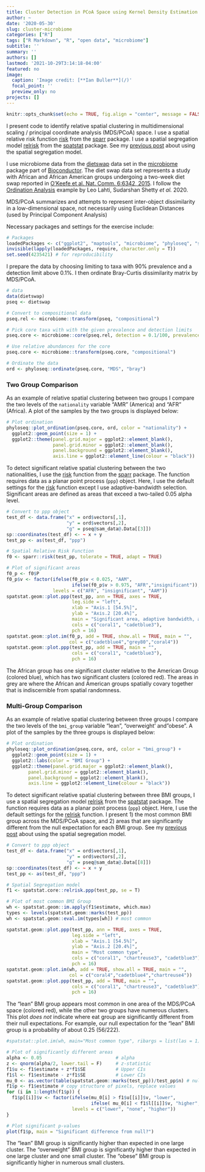 ```yaml
---
title: Cluster Detection in PCoA Space using Kernel Density Estimation
author: ~
date: '2020-05-30'
slug: cluster-microbiome
categories: ["R"]
tags: ["R Markdown", "R", "open data", "microbiome"]
subtitle: ''
summary: ''
authors: []
lastmod: '2021-10-29T3:14:18-04:00'
featured: no
image:
  caption: 'Image credit: [**Ian Buller**](/)'
  focal_point: ''
  preview_only: no
projects: []
---
```


```r
knitr::opts_chunk$set(echo = TRUE, fig.align = "center", message = FALSE, warning = FALSE, cache = FALSE)
```

I present code to identify relative spatial clustering in multidimensional scaling / principal coordinate analysis (MDS/PCoA) space. I use a spatial relative risk function [risk](https://github.com/cran/sparr/blob/master/R/risk.R){target="_blank"} from the [sparr](https://github.com/cran/sparr){target="_blank"} package. I use a spatial segregation model [relrisk](https://github.com/spatstat/spatstat/blob/master/man/relrisk.Rd){target="_blank"} from the [spatstat](https://github.com/spatstat/spatstat){target="_blank"} package. See my [previous post](/post/pvalues-spatial-segregation) about using the spatial segregation model.

I use microbiome data from the [dietswap](https://datadryad.org/stash/dataset/doi:10.5061/dryad.1mn1n) data set in the [microbiome](https://www.bioconductor.org/packages/release/bioc/html/microbiome.html){target="_blank"} package part of [Bioconductor](https://www.bioconductor.org/). The diet swap data set represents a study with African and African American groups undergoing a two-week diet swap reported in [O’Keefe et al. Nat. Comm. 6:6342, 2015](https://www.nature.com/articles/ncomms7342). I follow the [Ordination Analysis](https://microbiome.github.io/tutorials/Ordination.html) example by Leo Lahti, Sudarshan Shetty *et al.* 2020.

MDS/PCoA summarizes and attempts to represent inter-object dissimilarity in a low-dimensional space, not necessarily using Euclidean Distances (used by Principal Component Analysis)

Necessary packages and settings for the exercise include:
```r
# Packages
loadedPackages <- c("ggplot2", "maptools", "microbiome", "phyloseq", "sp", "spatstat.core", "spatstat.geom", "spatstat.data", "spatstat")
invisible(lapply(loadedPackages, require, character.only = T))
set.seed(4235421) # for reproducibility
```

I prepare the data by choosing limiting to taxa with 90\% prevalence and a detection limit above 0.1\%. I then ordinate Bray-Curtis dissimilarity matrix by MDS/PCoA. 
```r
# data
data(dietswap)
pseq <- dietswap

# Convert to compositional data
pseq.rel <- microbiome::transform(pseq, "compositional")

# Pick core taxa with with the given prevalence and detection limits
pseq.core <- microbiome::core(pseq.rel, detection = 0.1/100, prevalence = 90/100)

# Use relative abundances for the core
pseq.core <- microbiome::transform(pseq.core, "compositional")

# Ordinate the data
ord <- phyloseq::ordinate(pseq.core, "MDS", "bray")
```

### Two Group Comparison

As an example of relative spatial clustering between two groups I compare the two levels of the `nationality` variable "AMR" (America) and "AFR" (Africa). A plot of the samples by the two groups is displayed below:
```r
# Plot ordination
phyloseq::plot_ordination(pseq.core, ord, color = "nationality") +
  ggplot2::geom_point(size = 1) + 
  ggplot2::theme(panel.grid.major = ggplot2::element_blank(),
                 panel.grid.minor = ggplot2::element_blank(),
                 panel.background = ggplot2::element_blank(),
                 axis.line = ggplot2::element_line(colour = "black"))
```

To detect significant relative spatial clustering between the two nationalities, I use the [risk](https://github.com/cran/sparr/blob/master/R/risk.R){target="_blank"} function from the [sparr](https://github.com/cran/sparr){target="_blank"} package. The function requires data as a planar point process (`ppp`) object. Here, I use the default settings for the [risk](https://github.com/cran/sparr/blob/master/R/risk.R){target="_blank"} function except I use adaptive-bandwidth selection. Significant areas are defined as areas that exceed a two-tailed 0.05 alpha level.
```r
# Convert to ppp object
test_df <- data.frame("x" = ord$vectors[,1],
                      "y" = ord$vectors[,2],
                      "g" = pseq@sam_data@.Data[[3]])
sp::coordinates(test_df) <- ~ x + y
test_pp <- as(test_df, "ppp")

# Spatial Relative Risk Function
f0 <- sparr::risk(test_pp, tolerate = TRUE, adapt = TRUE)

# Plot of significant areas
f0_p <- f0$P
f0_p$v <- factor(ifelse(f0_p$v < 0.025, "AAM",
                        ifelse(f0_p$v > 0.975, "AFR","insignificant")),
                 levels = c("AFR", "insignificant", "AAM"))
spatstat.geom::plot.ppp(test_pp, ann = TRUE, axes = TRUE,
                        leg.side = "left",
                        xlab = "Axis.1 [54.5%]",
                        ylab = "Axis.2 [20.4%]",
                        main = "Significant area, adaptive bandwidth, alpha = 0.05",
                        cols = c("coral1", "cadetblue3"),
                        pch = 16)
spatstat.geom::plot.im(f0_p, add = TRUE, show.all = TRUE, main = "",
                       col = c("cadetblue4","grey80","coral4"))
spatstat.geom::plot.ppp(test_pp, add = TRUE, main = "",
                        cols = c("coral1", "cadetblue3"),
                        pch = 16)
```

The African group has one significant cluster relative to the American Group (colored blue), which has two significant clusters (colored red). The areas in grey are where the African and American groups spatially covary together that is indiscernible from spatial randomness. 

### Multi-Group Comparison

As an example of relative spatial clustering between three groups I compare the two levels of the `bmi_group` variable "lean", "overweight' and "obese". A plot of the samples by the three groups is displayed below:
```r
# Plot ordination
phyloseq::plot_ordination(pseq.core, ord, color = "bmi_group") +
  ggplot2::geom_point(size = 1) +
  ggplot2::labs(color = "BMI Group") +
  ggplot2::theme(panel.grid.major = ggplot2::element_blank(),
        panel.grid.minor = ggplot2::element_blank(),
        panel.background = ggplot2::element_blank(),
        axis.line = ggplot2::element_line(colour = "black"))
```

To detect significant relative spatial clustering between three BMI groups, I use a spatial segregation model  [relrisk](https://github.com/spatstat/spatstat/blob/master/man/relrisk.Rd){target="_blank"} from the [spatstat](https://github.com/spatstat/spatstat){target="_blank"} package. The function requires data as a planar point process (`ppp`) object. Here, I use the default settings for the [relrisk](https://github.com/spatstat/spatstat/blob/master/man/relrisk.Rd){target="_blank"} function. I present 1) the most common BMI group across the MDS/PCoA space, and 2) areas that are significantly different from the null expectation for each BMI group. See my [previous post](/post/pvalues-spatial-segregation) about using the spatial segregation model.

```r
# Convert to ppp object
test_df <- data.frame("x" = ord$vectors[,1],
                      "y" = ord$vectors[,2],
                      "g" = pseq@sam_data@.Data[[8]])
sp::coordinates(test_df) <- ~ x + y
test_pp <- as(test_df, "ppp")

# Spatial Segregation model
f1 <- spatstat.core::relrisk.ppp(test_pp, se = T)

# Plot of most common BMI Group
wh <- spatstat.geom::im.apply(f1$estimate, which.max)
types <- levels(spatstat.geom::marks(test_pp))
wh <- spatstat.geom::eval.im(types[wh]) # most common 

spatstat.geom::plot.ppp(test_pp, ann = TRUE, axes = TRUE,
                        leg.side = "left",
                        xlab = "Axis.1 [54.5%]",
                        ylab = "Axis.2 [20.4%]",
                        main = "Most common type",
                        cols = c("coral1", "chartreuse3", "cadetblue3"),
                        pch = 16)
spatstat.geom::plot.im(wh, add = TRUE, show.all = TRUE, main = "",
                       col = c("coral4","cadetblue4","chartreuse4"))
spatstat.geom::plot.ppp(test_pp, add = TRUE, main = "",
                        cols = c("coral1", "chartreuse3", "cadetblue3"),
                        pch = 16)
```

The "lean" BMI group appears most common in one area of the MDS/PCoA space (colored red), while the other two groups have numerous clusters. This plot *does not* indicate where eat group are significantly different from their null expectations. For example, our null expectation for the "lean" BMI group is a probability of about 0.25 (56/222). 
```r
#spatstat::plot.im(wh, main="Most common type", ribargs = list(las = 1))

# Plot of significantly different areas
alpha <- 0.05                           # alpha
z <- qnorm(alpha/2, lower.tail = F)     # z-statistic
f1$u <- f1$estimate + z*f1$SE           # Upper CIs
f1$l <- f1$estimate - z*f1$SE           # Lower CIs
mu_0 <- as.vector(table(spatstat.geom::marks(test_pp))/test_pp$n) # null expectations by type
f1$p <- f1$estimate # copy structure of pixels, replace values
for (i in 1:length(f1$p)) {
  f1$p[[i]]$v <- factor(ifelse(mu_0[i] > f1$u[[i]]$v, "lower",
                               ifelse( mu_0[i] < f1$l[[i]]$v, "higher", "none")),
                        levels = c("lower", "none", "higher"))
}

# Plot significant p-values
plot(f1$p, main = "Significant difference from null?")
```

The "lean" BMI group is significantly higher than expected in one large cluster. The "overweight" BMI group is significantly higher than expected in one large cluster and one small cluster. The "obese" BMI group is significantly higher in numerous small clusters.